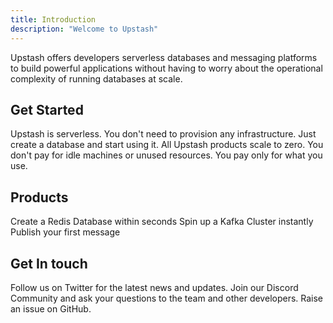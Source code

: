 ```yaml
---
title: Introduction
description: "Welcome to Upstash"
---
```


Upstash offers developers serverless databases and messaging platforms to build powerful applications without having to worry about the operational complexity of running databases at scale.

## Get Started

<CardGroup cols={2}>
  <Card title="Serverless">
    Upstash is serverless. You don't need to provision any infrastructure. Just
    create a database and start using it.
  </Card>
  <Card title="Scaling to Zero">
    All Upstash products scale to zero. You don't pay for idle machines or
    unused resources. You pay only for what you use.
  </Card>
</CardGroup>

## Products

<CardGroup cols={3}>
  <Card title="Serverless Redis" href="/redis/overall/getstarted">
    Create a Redis Database within seconds
  </Card>
  <Card title="Serverless Kafka" href="/kafka/overall/getstarted">
    Spin up a Kafka Cluster instantly
  </Card>
  <Card title="QStash" href="/qstash/overall/getstarted">
    Publish your first message
  </Card>
</CardGroup>

## Get In touch

<CardGroup cols={3}>
  <Card title="Twitter" icon="twitter" href="https://twitter.com/upstash">
    Follow us on Twitter for the latest news and updates.
  </Card>
  <Card title="Discord" icon="discord" href="https://upstash.com/discord">
    Join our Discord Community and ask your questions to the team and other
    developers.
  </Card>
  <Card
    title="GitHub"
    icon="github"
    href="https://github.com/upstash/issues/issues/new"
  >
    Raise an issue on GitHub.
  </Card>
</CardGroup>
